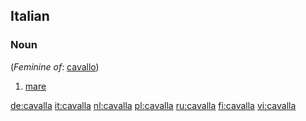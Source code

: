 ==Italian==

===Noun===
{{it-noun|cavall|f|a|e}} (''Feminine of'': [[cavallo]])

# [[mare]]

[[de:cavalla]]
[[it:cavalla]]
[[nl:cavalla]]
[[pl:cavalla]]
[[ru:cavalla]]
[[fi:cavalla]]
[[vi:cavalla]]